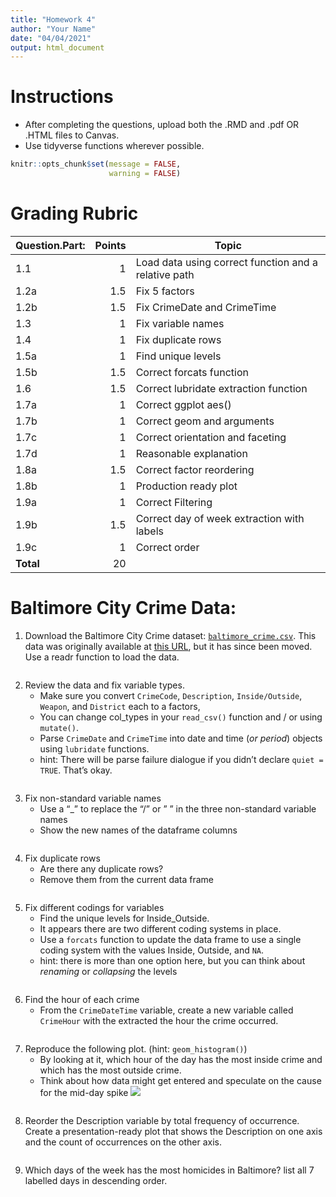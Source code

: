 ```yaml
---
title: "Homework 4"
author: "Your Name"
date: "04/04/2021"
output: html_document
---
```

# Instructions 
- After completing the questions, upload both the .RMD and .pdf OR .HTML files to Canvas.
- Use tidyverse functions wherever possible. 

```r
knitr::opts_chunk$set(message = FALSE,
                      warning = FALSE)
```

# Grading Rubric
|Question.Part:|Points|Topic|
|---|--:|-------------|
|1.1|1|Load data using correct function and a relative path|
|1.2a|1.5|Fix 5 factors|
|1.2b|1.5|Fix CrimeDate and CrimeTime|
|1.3|1|Fix variable names|
|1.4|1|Fix duplicate rows|
|1.5a|1|Find unique levels|
|1.5b|1.5|Correct forcats function|
|1.6|1.5|Correct lubridate extraction function|
|1.7a|1|Correct ggplot aes()|
|1.7b|1|Correct  geom and arguments|
|1.7c|1|Correct orientation and faceting|
|1.7d|1|Reasonable explanation|
|1.8a|1.5|Correct factor reordering|
|1.8b|1|Production ready plot|
|1.9a|1|Correct Filtering|
|1.9b|1.5|Correct day of week extraction with labels|
|1.9c|1|Correct order|
|**Total**|20| |

# Baltimore City Crime Data:
1. Download the Baltimore City Crime dataset: [<i class="fas fa-file-csv"></i> `baltimore_crime.csv`](/data/baltimore_crime.csv). This data was originally available at [this URL](https://data.baltimorecity.gov/Public-Safety/BPD-Part-1-Victim-Based-Crime-Data/wsfq-mvij), but it has since been moved. Use a readr function to load the data.
```r

```

2. Review the data and fix variable types. 
    - Make sure you convert `CrimeCode`, `Description`, `Inside/Outside`, `Weapon`, and  `District` each to a factors, 
    - You can change col_types in your `read_csv()` function and / or using `mutate()`.
    - Parse `CrimeDate` and `CrimeTime` into date and time (_or period_) objects using `lubridate` functions.
    - hint: There will be parse failure dialogue if you didn't declare `quiet = TRUE`. That's okay. 

```r

```

3. Fix non-standard variable names
    - Use a "_" to replace the "/" or " " in the three non-standard variable names
    - Show the new names of the dataframe columns

```r

```

4. Fix duplicate rows
    - Are there any duplicate rows? 
    - Remove them from the current data frame
```r

```

5. Fix different codings for variables
    - Find the unique levels for Inside_Outside.
    - It appears there are two different coding systems in place. 
    - Use a `forcats` function to update the data frame to use a single coding system with the values Inside, Outside, and `NA`.
    - hint: there is more than one option here, but you can think about _renaming_ or _collapsing_ the levels

```r

```

6. Find the hour of each crime
    - From the `CrimeDateTime` variable, create a new variable called `CrimeHour` with the extracted the hour the crime occurred. 
```r

```


7. Reproduce the following plot. (hint: `geom_histogram()`)
    - By looking at it, which hour of the day has the most inside crime and which has the most outside crime.
    - Think about how data might get entered and speculate on the cause for the mid-day spike
![](https://american-stat-412612.netlify.app/assignment/04-hw_files/figure-html/q7-1.png)
```r

```    

8. Reorder the Description variable by total frequency of occurrence. Create a presentation-ready plot that shows the Description on one axis and the count of occurrences on the other axis. 

```r

```

9. Which days of the week has the most homicides in Baltimore? list all 7 labelled days in descending order. 
```r

```